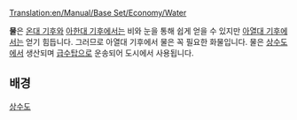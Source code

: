 [[Translation:en/Manual/Base Set/Economy/Water]]

{{ko/화물|name=물
|image=Water.png
|produced=[[ko/상수도|상수도]]
|accepted=[[ko/급수탑|급수탑]]
}}
'''물'''은 [[ko/Manual/기후#온대 기후|온대 기후]]와 [[ko/Manual/기후#아한대 기후|아한대 기후]]에서는 비와 눈을 통해 쉽게 얻을 수 있지만 [[ko/Manual/기후#아열대 기후|아열대 기후]]에서는 얻기 힘듭니다. 그러므로 아열대 기후에서 물은 꼭 필요한 화물입니다. 물은 [[ko/상수도|상수도]]에서 생산되며 [[ko/급수탑|급수탑]]으로 운송되어 도시에서 사용됩니다.

==배경==
[https://ko.wikipedia.org/wiki/수도_(시설) 상수도]